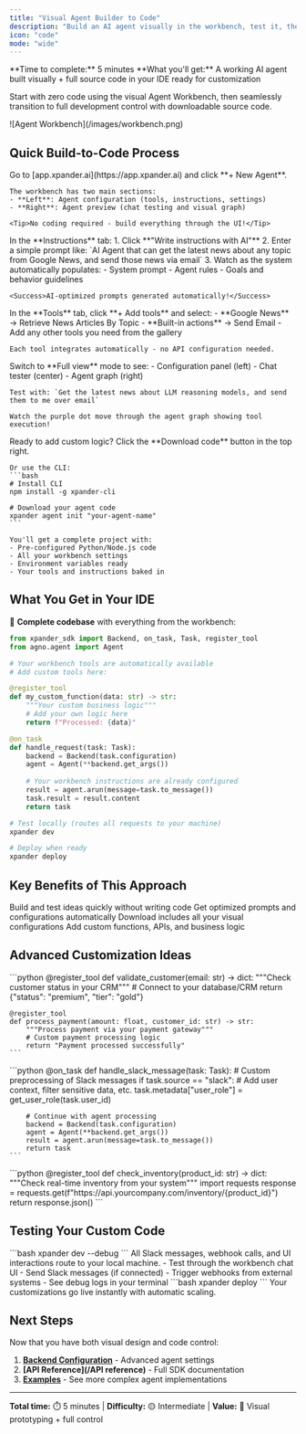 ```yaml
---
title: "Visual Agent Builder to Code"
description: "Build an AI agent visually in the workbench, test it, then download the code to your IDE for custom development."
icon: "code"
mode: "wide"
---
```


<Info>
**Time to complete:** 5 minutes  
**What you'll get:** A working AI agent built visually + full source code in your IDE ready for customization
</Info>

Start with zero code using the visual Agent Workbench, then seamlessly transition to full development control with downloadable source code.

<Frame>
![Agent Workbench](/images/workbench.png)
</Frame>

## Quick Build-to-Code Process

<Steps>
  <Step title="Create Agent Visually" titleIcon="desktop">
    Go to [app.xpander.ai](https://app.xpander.ai) and click **+ New Agent**.
    
    The workbench has two main sections:
    - **Left**: Agent configuration (tools, instructions, settings)
    - **Right**: Agent preview (chat testing and visual graph)
    
    <Tip>No coding required - build everything through the UI!</Tip>
  </Step>
  
  <Step title="Auto-Generate Instructions" titleIcon="sparkles">
    In the **Instructions** tab:
    1. Click **"Write instructions with AI"**
    2. Enter a simple prompt like: `AI Agent that can get the latest news about any topic from Google News, and send those news via email`
    3. Watch as the system automatically populates:
       - System prompt
       - Agent rules  
       - Goals and behavior guidelines
    
    <Success>AI-optimized prompts generated automatically!</Success>
  </Step>
  
  <Step title="Add Tools Visually" titleIcon="wrench">
    In the **Tools** tab, click **+ Add tools** and select:
    - **Google News** → Retrieve News Articles By Topic
    - **Built-in actions** → Send Email
    - Add any other tools you need from the gallery
    
    Each tool integrates automatically - no API configuration needed.
  </Step>
  
  <Step title="Test in Workbench" titleIcon="play">
    Switch to **Full view** mode to see:
    - Configuration panel (left)
    - Chat tester (center)  
    - Agent graph (right)
    
    Test with: `Get the latest news about LLM reasoning models, and send them to me over email`
    
    Watch the purple dot move through the agent graph showing tool execution!
  </Step>
  
  <Step title="Download Your Code" titleIcon="download">
    Ready to add custom logic? Click the **Download code** button in the top right.
    
    Or use the CLI:
    ```bash
    # Install CLI
    npm install -g xpander-cli
    
    # Download your agent code
    xpander agent init "your-agent-name"
    ```
    
    You'll get a complete project with:
    - Pre-configured Python/Node.js code
    - All your workbench settings
    - Environment variables ready
    - Your tools and instructions baked in
  </Step>
</Steps>

## What You Get in Your IDE

🎉 **Complete codebase** with everything from the workbench:

<CodeGroup>

```python Python Agent Structure
from xpander_sdk import Backend, on_task, Task, register_tool
from agno.agent import Agent

# Your workbench tools are automatically available
# Add custom tools here:

@register_tool
def my_custom_function(data: str) -> str:
    """Your custom business logic"""
    # Add your own logic here
    return f"Processed: {data}"

@on_task
def handle_request(task: Task):
    backend = Backend(task.configuration)
    agent = Agent(**backend.get_args())
    
    # Your workbench instructions are already configured
    result = agent.arun(message=task.to_message())
    task.result = result.content
    return task
```

```bash Development Workflow
# Test locally (routes all requests to your machine)
xpander dev

# Deploy when ready
xpander deploy
```

</CodeGroup>

## Key Benefits of This Approach

<CardGroup cols={2}>
  <Card title="Visual Prototyping" icon="palette">
    Build and test ideas quickly without writing code
  </Card>
  <Card title="AI-Generated Instructions" icon="robot">
    Get optimized prompts and configurations automatically
  </Card>
  <Card title="Seamless Transition" icon="arrow-right">
    Download includes all your visual configurations
  </Card>
  <Card title="Full Development Control" icon="code">
    Add custom functions, APIs, and business logic
  </Card>
</CardGroup>

## Advanced Customization Ideas

<AccordionGroup>
  <Accordion title="Add Custom Business Logic">
    ```python
    @register_tool
    def validate_customer(email: str) -> dict:
        """Check customer status in your CRM"""
        # Connect to your database/CRM
        return {"status": "premium", "tier": "gold"}
    
    @register_tool
    def process_payment(amount: float, customer_id: str) -> str:
        """Process payment via your payment gateway"""
        # Custom payment processing logic
        return "Payment processed successfully"
    ```
  </Accordion>
  
  <Accordion title="Transform Incoming Data">
    ```python
    @on_task
    def handle_slack_message(task: Task):
        # Custom preprocessing of Slack messages
        if task.source == "slack":
            # Add user context, filter sensitive data, etc.
            task.metadata["user_role"] = get_user_role(task.user_id)
        
        # Continue with agent processing
        backend = Backend(task.configuration)
        agent = Agent(**backend.get_args())
        result = agent.arun(message=task.to_message())
        return task
    ```
  </Accordion>
  
  <Accordion title="External API Integrations">
    ```python
    @register_tool
    def check_inventory(product_id: str) -> dict:
        """Check real-time inventory from your system"""
        import requests
        response = requests.get(f"https://api.yourcompany.com/inventory/{product_id}")
        return response.json()
    ```
  </Accordion>
</AccordionGroup>

## Testing Your Custom Code

<Steps>
  <Step title="Local Development">
    ```bash
    xpander dev --debug
    ```
    All Slack messages, webhook calls, and UI interactions route to your local machine.
  </Step>
  
  <Step title="Real-time Testing">
    - Test through the workbench chat UI
    - Send Slack messages (if connected)  
    - Trigger webhooks from external systems
    - See debug logs in your terminal
  </Step>
  
  <Step title="Deploy When Ready">
    ```bash
    xpander deploy
    ```
    Your customizations go live instantly with automatic scaling.
  </Step>
</Steps>

## Next Steps

Now that you have both visual design and code control:

1. **[Backend Configuration](/user-guide/backend-configuration/ai-model)** - Advanced agent settings
2. **[API Reference](/API reference)** - Full SDK documentation  
3. **[Examples](/Examples)** - See more complex agent implementations

---

**Total time:** ⏱️ 5 minutes | **Difficulty:** 🟡 Intermediate | **Value:** 🚀 Visual prototyping + full control